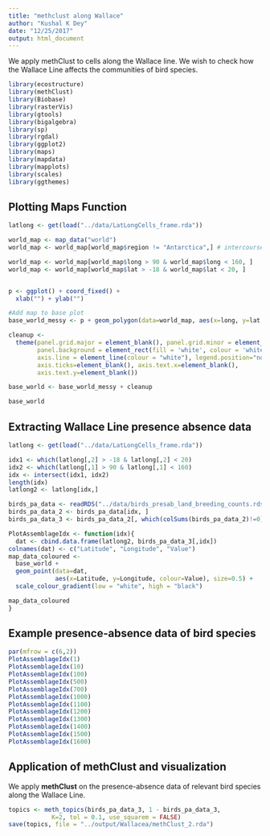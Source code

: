 ```yaml
---
title: "methclust along Wallace"
author: "Kushal K Dey"
date: "12/25/2017"
output: html_document
---
```


We apply methClust to cells along the Wallace line. We wish to check how the Wallace Line affects the communities of bird species. 

```r
library(ecostructure)
library(methClust)
library(Biobase)
library(rasterVis)
library(gtools)
library(bigalgebra)
library(sp)
library(rgdal)
library(ggplot2)
library(maps)
library(mapdata)
library(mapplots)
library(scales)
library(ggthemes)

```

## Plotting Maps Function

```r
latlong <- get(load("../data/LatLongCells_frame.rda"))
```

```r
world_map <- map_data("world")
world_map <- world_map[world_map$region != "Antarctica",] # intercourse antarctica

world_map <- world_map[world_map$long > 90 & world_map$long < 160, ]
world_map <- world_map[world_map$lat > -18 & world_map$lat < 20, ]


p <- ggplot() + coord_fixed() +
  xlab("") + ylab("")

#Add map to base plot
base_world_messy <- p + geom_polygon(data=world_map, aes(x=long, y=lat, group=group), colour="light green", fill="light green")

cleanup <- 
  theme(panel.grid.major = element_blank(), panel.grid.minor = element_blank(), 
        panel.background = element_rect(fill = 'white', colour = 'white'), 
        axis.line = element_line(colour = "white"), legend.position="none",
        axis.ticks=element_blank(), axis.text.x=element_blank(),
        axis.text.y=element_blank())

base_world <- base_world_messy + cleanup

base_world

```

## Extracting Wallace Line presence absence data

```r
latlong <- get(load("../data/LatLongCells_frame.rda"))
```

```r
idx1 <- which(latlong[,2] > -18 & latlong[,2] < 20)
idx2 <- which(latlong[,1] > 90 & latlong[,1] < 160)
idx <- intersect(idx1, idx2)
length(idx)
latlong2 <- latlong[idx,]
```

```r
birds_pa_data <- readRDS("../data/birds_presab_land_breeding_counts.rds")
birds_pa_data_2 <- birds_pa_data[idx, ]
birds_pa_data_3 <- birds_pa_data_2[, which(colSums(birds_pa_data_2)!=0)]
```

```r
PlotAssemblageIdx <- function(idx){
  dat <- cbind.data.frame(latlong2, birds_pa_data_3[,idx])
colnames(dat) <- c("Latitude", "Longitude", "Value")
map_data_coloured <- 
  base_world +
  geom_point(data=dat, 
             aes(x=Latitude, y=Longitude, colour=Value), size=0.5) +
  scale_colour_gradient(low = "white", high = "black") 

map_data_coloured
}

```

## Example presence-absence data of bird species 

```r
par(mfrow = c(6,2))
PlotAssemblageIdx(1)
PlotAssemblageIdx(10)
PlotAssemblageIdx(100)
PlotAssemblageIdx(500)
PlotAssemblageIdx(700)
PlotAssemblageIdx(1000)
PlotAssemblageIdx(1100)
PlotAssemblageIdx(1200)
PlotAssemblageIdx(1300)
PlotAssemblageIdx(1400)
PlotAssemblageIdx(1500)
PlotAssemblageIdx(1600)
```


## Application of methClust and visualization

We apply **methClust** on the presence-absence data of relevant bird species along the Wallace Line.

```r
topics <- meth_topics(birds_pa_data_3, 1 - birds_pa_data_3, 
            K=2, tol = 0.1, use_squarem = FALSE)
save(topics, file = "../output/Wallacea/methClust_2.rda")
```



